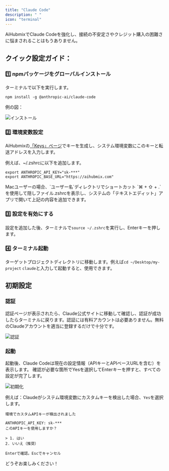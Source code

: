 ```yaml
---
title: "Claude Code"
description: " "
icon: "terminal"
---
```


AiHubmixでClaude Codeを強化し、接続の不安定さやクレジット購入の困難さに悩まされることはもうありません。

## クイック設定ガイド：

### 1️⃣ npmパッケージをグローバルインストール

ターミナルで以下を実行します。

```shell
npm install -g @anthropic-ai/claude-code
```

例の図：

![インストール](./../media/aihubmix-claude-code-npm.png)

### 2️⃣ 環境変数設定

AiHubmixの[「Keys」ページ](https://aihubmix.com/token)でキーを生成し、システム環境変数にこのキーと転送アドレスを入力します。

例えば、~/.zshrcに以下を追加します。

```shell
export ANTHROPIC_API_KEY="sk-***"
export ANTHROPIC_BASE_URL="https://aihubmix.com"
```

<Tip>
  Macユーザーの場合、`ユーザー名`ディレクトリでショートカット `⌘ + ⇧ + .` を使用して隠しファイル.zshrcを表示し、システムの「テキストエディット」アプリで開いて上記の内容を追加できます。
</Tip>

### 3️⃣ 設定を有効にする

設定を追加した後、ターミナルで`source ~/.zshrc`を実行し、Enterキーを押します。

### 4️⃣ ターミナル起動

ターゲットプロジェクトディレクトリに移動します。例えば`cd ~/Desktop/my-project`
`claude`と入力して起動すると、使用できます。

## 初期設定

### 認証

認証ページが表示されたら、Claude公式サイトに移動して確認し、認証が成功したらターミナルに戻ります。認証には有料アカウントは必要ありません。無料のClaudeアカウントを適当に登録するだけで十分です。

![認証](./../media/claude-auth.png)

### 起動

起動後、Claude Codeは現在の設定情報（APIキーとAPIベースURLを含む）を表示します。
確認が必要な箇所でYesを選択してEnterキーを押すと、すべての設定が完了します。

![初期化](./../media/aihubmix-claude-code.png)

例えば：Claudeがシステム環境変数にカスタムキーを検出した場合、`Yes`を選択します。

```
環境でカスタムAPIキーが検出されました

ANTHROPIC_API_KEY: sk-***
このAPIキーを使用しますか？

> 1. はい
2. いいえ（推奨）

Enterで確認。Escでキャンセル
```

どうぞお楽しみください！